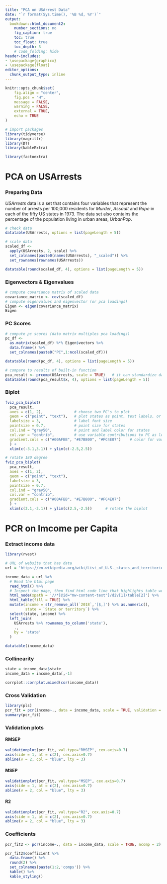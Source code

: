```yaml
---
title: "PCA on USArrest Data"
date: "`r format(Sys.time(), '%B %d, %Y')`"
output:
  bookdown::html_document2:
    number_sections: no
    fig_caption: true
    toc: true
    toc_float: true
    toc_depth: 3
    # code_folding: hide
header-includes:
- \usepackage{graphicx}
- \usepackage{float}
editor_options:
  chunk_output_type: inline
---
```


```r
knitr::opts_chunk$set(
	fig.align = "center",
	fig.pos = "H",
	message = FALSE,
	warning = FALSE,
	external = TRUE,
	echo = TRUE
)
```

```r
# import packages
library(tidyverse)   
library(magrittr)    
library(DT)         
library(kableExtra)

library(factoextra)  
```

# PCA on USArrests

### Preparing Data


*USArrests* data is a set that contains four variables that represent the number of arrests per 100,000 residents for *Murder*, *Assault* and *Rape* in each of the fifty US states in 1973. The data set also contains the percentage of the population living in urban areas, *UrbanPop*.

```r
# check data
datatable(USArrests, options = list(pageLength = 5))
```

```r
# scale data
scaled_df <- 
  apply(USArrests, 2, scale) %>% 
  set_colnames(paste0(names(USArrests), "_scaled")) %>% 
  set_rownames(rownames(USArrests))

datatable(round(scaled_df, 4), options = list(pageLength = 5))
```


### Eigenvectors & Eigenvalues



```r
# compute covariance matrix of scaled data 
covariance_matrix <- cov(scaled_df) 
# compute eigenvalues and eigenvector (or pca loadings)
Eigen <- eigen(covariance_matrix)
Eigen
```



### PC Scores



```r
# compute pc scores (data matrix multiples pca loadings)
pc_df <- 
  as.matrix(scaled_df) %*% Eigen$vectors %>% 
  data.frame() %>% 
  set_colnames(paste0("PC",1:ncol(scaled_df)))

datatable(round(pc_df, 4), options = list(pageLength = 5))
```



```r
# compare to results of built-in function
pca_result <- prcomp(USArrests, scale = TRUE)   # it can standardize data for us
datatable(round(pca_result$x, 4), options = list(pageLength = 5)) 
```


### Biplot


```r
fviz_pca_biplot(
  pca_result, 
  axes = c(1, 2),              # choose two PC's to plot
  geom = c("point", "text"),   # plot states as point, text labels, or both
  labelsize = 3,               # label font size 
  pointsize = 0.7,             # point size for states
  col.ind = "grey50",          # point and label color for states
  col.var = "contrib",         # use variable contributions to PC as legend 
  gradient.cols = c("#00AFBB", "#E7B800", "#FC4E07")    # color for variable contrib
  ) +
  xlim(c(-3.1,3.1)) + ylim(c(-2.5,2.5))
```


```r
# rotate 180 degree
fviz_pca_biplot(
  pca_result, 
  axes = c(1, 2),              
  geom = c("point", "text"),  
  labelsize = 3,               
  pointsize = 0.7,             
  col.ind = "grey50",          
  col.var = "contrib",         
  gradient.cols = c("#00AFBB", "#E7B800", "#FC4E07")    
  ) +
  xlim(c(3.1,-3.1)) + ylim(c(2.5,-2.5))      # rotate the biplot
```


# PCR on Imcome per Capita

### Extract income data

```r
library(rvest)

# URL of website that has data
url = 'https://en.wikipedia.org/wiki/List_of_U.S._states_and_territories_by_income#cite_note-4'

income_data = url %>%
  # Read the html page
  read_html() %>%  
  # Inspect the page, then find html code line that highlights table we are interested in, right-click and copy xpath
  html_node(xpath = '//*[@id="mw-content-text"]/div[1]/table[2]') %>%
  html_table(fill = TRUE) %>% 
  mutate(income = str_remove_all(`2018`,'[$,]') %>% as.numeric(),
         state = `State or territory`) %>% 
  select(state, income) %>% 
  left_join(
    USArrests %>% rownames_to_column('state'),
    .,
    by = 'state'
  )

datatable(income_data)
```

### Collinearity

```r
state = income_data$state
income_data = income_data[,-1]

corrplot::corrplot.mixed(cor(income_data))
```

### Cross Validation

```r
library(pls)
pcr_fit = pcr(income~., data = income_data, scale = TRUE, validation = "CV")
summary(pcr_fit)
```

### Validation plots {.tabset}

#### RMSEP

```r
validationplot(pcr_fit, val.type="RMSEP", cex.axis=0.7)
axis(side = 1, at = c(2), cex.axis=0.7)
abline(v = 2, col = "blue", lty = 3)
```

#### MSEP

```r
validationplot(pcr_fit, val.type="MSEP", cex.axis=0.7)
axis(side = 1, at = c(2), cex.axis=0.7)
abline(v = 2, col = "blue", lty = 3)
```


#### R2

```r
validationplot(pcr_fit, val.type="R2", cex.axis=0.7)
axis(side = 1, at = c(2), cex.axis=0.7)
abline(v = 2, col = "blue", lty = 3)
```

### Coefficients

```r
pcr_fit2 <- pcr(income~., data = income_data, scale = TRUE, ncomp = 2)

pcr_fit2$coefficient %>% 
  data.frame() %>% 
  round(2) %>% 
  set_colnames(paste(1:2,'comps')) %>% 
  kable() %>% 
  kable_styling()
```





